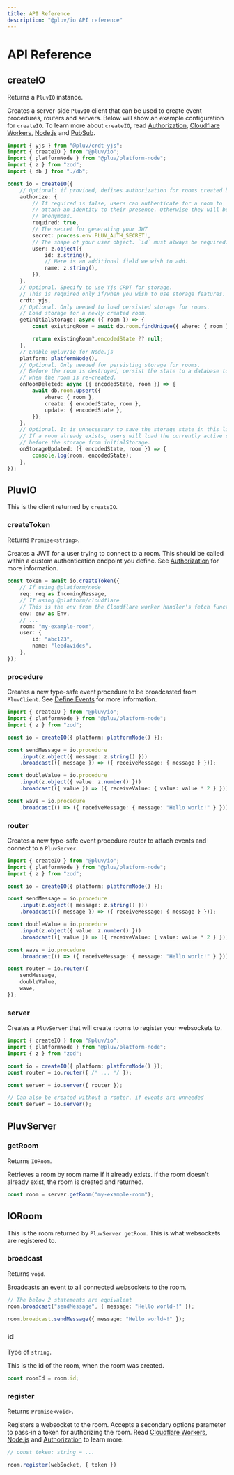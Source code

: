 ```yaml
---
title: API Reference
description: "@pluv/io API reference"
---
```


# API Reference

## createIO

Returns a `PluvIO` instance.

Creates a server-side `PluvIO` client that can be used to create event procedures, routers and servers. Below will show an example configuration for `createIO`. To learn more about `createIO`, read [Authorization](/docs/io/authorization), [Cloudflare Workers](/docs/io/cloudflare-workers), [Node.js](/docs/io/node.js) and [PubSub](/docs/io/pubsub).

```ts
import { yjs } from "@pluv/crdt-yjs";
import { createIO } from "@pluv/io";
import { platformNode } from "@pluv/platform-node";
import { z } from "zod";
import { db } from "./db";

const io = createIO({
    // Optional: if provided, defines authorization for rooms created by io
    authorize: {
        // If required is false, users can authenticate for a room to
        // attach an identity to their presence. Otherwise they will be
        // anonymous.
        required: true,
        // The secret for generating your JWT
        secret: process.env.PLUV_AUTH_SECRET!,
        // The shape of your user object. `id` must always be required.
        user: z.object({
            id: z.string(),
            // Here is an additional field we wish to add.
            name: z.string(),
        }),
    },
    // Optional. Specify to use Yjs CRDT for storage.
    // This is required only if/when you wish to use storage features.
    crdt: yjs,
    // Optional. Only needed to load persisted storage for rooms.
    // Load storage for a newly created room.
    getInitialStorage: async ({ room }) => {
        const existingRoom = await db.room.findUnique({ where: { room } });

        return existingRoom?.encodedState ?? null;
    },
    // Enable @pluv/io for Node.js
    platform: platformNode(),
    // Optional. Only needed for persisting storage for rooms.
    // Before the room is destroyed, persist the state to a database to load
    // when the room is re-created.
    onRoomDeleted: async ({ encodedState, room }) => {
        await db.room.upsert({
            where: { room },
            create: { encodedState, room },
            update: { encodedState },
        });
    },
    // Optional. It is unnecessary to save the storage state in this listener.
    // If a room already exists, users will load the currently active storage
    // before the storage from initialStorage.
    onStorageUpdated: ({ encodedState, room }) => {
        console.log(room, encodedState);
    },
});
```

## PluvIO

This is the client returned by `createIO`.

### createToken

Returns `Promise<string>`.

Creates a JWT for a user trying to connect to a room. This should be called within a custom authentication endpoint you define. See [Authorization](/docs/io/authorization) for more information.

```ts
const token = await io.createToken({
    // If using @platform/node
    req: req as IncomingMessage,
    // If using @platform/cloudflare
    // This is the env from the Cloudflare worker handler's fetch function
    env: env as Env,
    // ...
    room: "my-example-room",
    user: {
        id: "abc123",
        name: "leedavidcs",
    },
});
```

### procedure

Creates a new type-safe event procedure to be broadcasted from `PluvClient`. See [Define Events](/docs/io/define-events) for more information.

```ts
import { createIO } from "@pluv/io";
import { platformNode } from "@pluv/platform-node";
import { z } from "zod";

const io = createIO({ platform: platformNode() });

const sendMessage = io.procedure
    .input(z.object({ message: z.string() }))
    .broadcast(({ message }) => ({ receiveMessage: { message } }));

const doubleValue = io.procedure
    .input(z.object({ value: z.number() }))
    .broadcast(({ value }) => ({ receiveValue: { value: value * 2 } }));

const wave = io.procedure
    .broadcast(() => ({ receiveMessage: { message: "Hello world!" } }));
```

### router

Creates a new type-safe event procedure router to attach events and connect to a `PluvServer`.

```ts
import { createIO } from "@pluv/io";
import { platformNode } from "@pluv/platform-node";
import { z } from "zod";

const io = createIO({ platform: platformNode() });

const sendMessage = io.procedure
    .input(z.object({ message: z.string() }))
    .broadcast(({ message }) => ({ receiveMessage: { message } }));

const doubleValue = io.procedure
    .input(z.object({ value: z.number() }))
    .broadcast(({ value }) => ({ receiveValue: { value: value * 2 } }));

const wave = io.procedure
    .broadcast(() => ({ receiveMessage: { message: "Hello world!" } }));

const router = io.router({
    sendMessage,
    doubleValue,
    wave,
});
```

### server

Creates a `PluvServer` that will create rooms to register your websockets to.

```ts
import { createIO } from "@pluv/io";
import { platformNode } from "@pluv/platform-node";
import { z } from "zod";

const io = createIO({ platform: platformNode() });
const router = io.router({ /* ... */ });

const server = io.server({ router });

// Can also be created without a router, if events are unneeded
const server = io.server();
```

## PluvServer

### getRoom

Returns `IORoom`.

Retrieves a room by room name if it already exists. If the room doesn't already exist, the room is created and returned.

```ts
const room = server.getRoom("my-example-room");
```

## IORoom

This is the room returned by `PluvServer.getRoom`. This is what websockets are registered to.

### broadcast

Returns `void`.

Broadcasts an event to all connected websockets to the room.

```ts
// The below 2 statements are equivalent
room.broadcast("sendMessage", { message: "Hello world~!" });

room.broadcast.sendMessage({ message: "Hello world~!" });
```

### id

Type of `string`.

This is the id of the room, when the room was created.

```ts
const roomId = room.id;
```

### register

Returns `Promise<void>`.

Registers a websocket to the room. Accepts a secondary options parameter to pass-in a token for authorizing the room. Read [Cloudflare Workers](/docs/io/cloudflare-workers), [Node.js](/docs/io/node.js) and [Authorization](/docs/io/authorization) to learn more.

```ts
// const token: string = ...

room.register(webSocket, { token })
```

